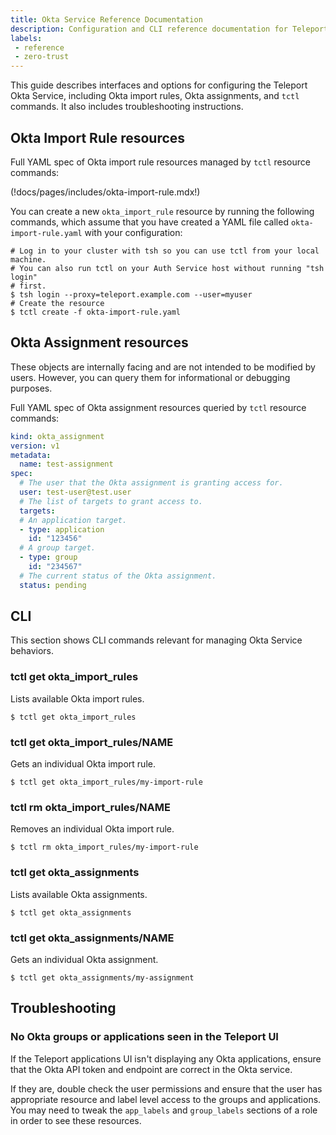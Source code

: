 ```yaml
---
title: Okta Service Reference Documentation
description: Configuration and CLI reference documentation for Teleport Okta service.
labels:
 - reference
 - zero-trust
---
```


This guide describes interfaces and options for configuring the Teleport Okta
Service, including Okta import rules, Okta assignments, and `tctl` commands. It
also includes troubleshooting instructions.

## Okta Import Rule resources

Full YAML spec of Okta import rule resources managed by `tctl` resource commands:

(!docs/pages/includes/okta-import-rule.mdx!)

You can create a new `okta_import_rule` resource by running the following commands, which
assume that you have created a YAML file called `okta-import-rule.yaml` with your configuration:

```code
# Log in to your cluster with tsh so you can use tctl from your local machine.
# You can also run tctl on your Auth Service host without running "tsh login"
# first.
$ tsh login --proxy=teleport.example.com --user=myuser
# Create the resource
$ tctl create -f okta-import-rule.yaml
```

## Okta Assignment resources

These objects are internally facing and are not intended to be modified by users. However,
you can query them for informational or debugging purposes.

Full YAML spec of Okta assignment resources queried by `tctl` resource commands:

```yaml
kind: okta_assignment
version: v1
metadata:
  name: test-assignment
spec:
  # The user that the Okta assignment is granting access for.
  user: test-user@test.user
  # The list of targets to grant access to.
  targets:
  # An application target.
  - type: application
    id: "123456"
  # A group target.
  - type: group
    id: "234567"
  # The current status of the Okta assignment.
  status: pending
```

## CLI

This section shows CLI commands relevant for managing Okta Service behaviors.

### tctl get okta_import_rules

Lists available Okta import rules.

```code
$ tctl get okta_import_rules
```

### tctl get okta_import_rules/NAME

Gets an individual Okta import rule.

```code
$ tctl get okta_import_rules/my-import-rule
```

### tctl rm okta_import_rules/NAME

Removes an individual Okta import rule.

```code
$ tctl rm okta_import_rules/my-import-rule
```

### tctl get okta_assignments

Lists available Okta assignments.

```code
$ tctl get okta_assignments
```

### tctl get okta_assignments/NAME

Gets an individual Okta assignment.

```code
$ tctl get okta_assignments/my-assignment
```

## Troubleshooting

### No Okta groups or applications seen in the Teleport UI

If the Teleport applications UI isn't displaying any Okta applications, ensure
that the Okta API token and endpoint are correct in the Okta service.

If they are, double check the user permissions and ensure that the user has
appropriate resource and label level access to the groups and applications. You
may need to tweak the `app_labels` and `group_labels` sections of a role in order
to see these resources.
